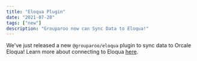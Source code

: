 ```yaml
---
title: "Eloqua Plugin"
date: "2021-07-28"
tags: ["new"]
description: "Grouparoo now can Sync Data to Eloqua!"
---
```


We've just released a new `@grouparoo/eloqua` plugin to sync data to Orcale Eloqua! Learn more about connecting to Eloqua [here](/integrations/destinations/eloqua).
